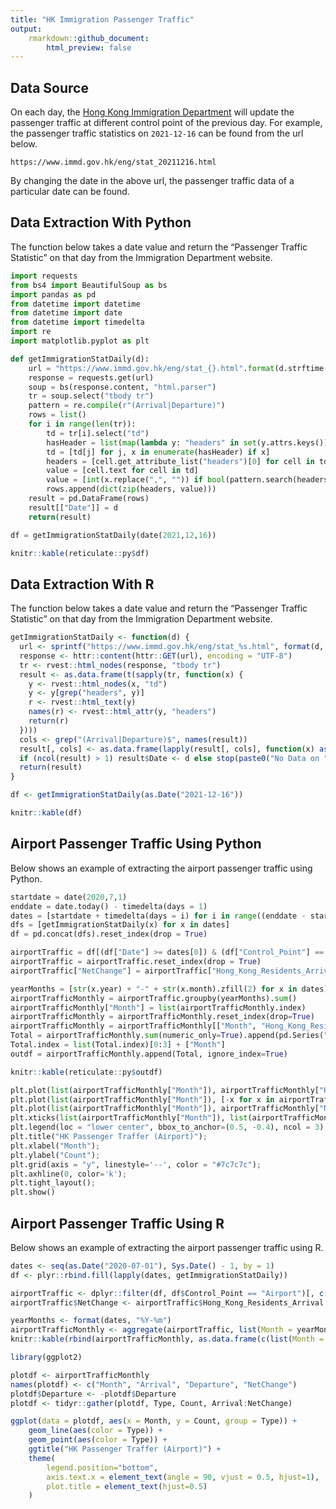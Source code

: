 ```yaml
---
title: "HK Immigration Passenger Traffic"
output: 
    rmarkdown::github_document:
        html_preview: false
---
```


## Data Source

On each day, the [Hong Kong Immigration Department](https://immd.gov.hk/eng/index.html) will update the passenger traffic at different control point of the previous day. For example, the passenger traffic statistics on `2021-12-16` can be found from the url below.

```
https://www.immd.gov.hk/eng/stat_20211216.html
```

By changing the date in the above url, the passenger traffic data of a particular date can be found.

## Data Extraction With Python

The function below takes a date value and return the "Passenger Traffic Statistic" on that day from the Immigration Department website. 

```python
import requests
from bs4 import BeautifulSoup as bs
import pandas as pd
from datetime import datetime
from datetime import date
from datetime import timedelta
import re
import matplotlib.pyplot as plt

def getImmigrationStatDaily(d):
    url = "https://www.immd.gov.hk/eng/stat_{}.html".format(d.strftime("%Y%m%d"))
    response = requests.get(url)
    soup = bs(response.content, "html.parser")
    tr = soup.select("tbody tr")
    pattern = re.compile(r"(Arrival|Departure)")
    rows = list()
    for i in range(len(tr)):
        td = tr[i].select("td")
        hasHeader = list(map(lambda y: "headers" in set(y.attrs.keys()), td))
        td = [td[j] for j, x in enumerate(hasHeader) if x]
        headers = [cell.get_attribute_list("headers")[0] for cell in td]
        value = [cell.text for cell in td]
        value = [int(x.replace(",", "")) if bool(pattern.search(headers[i])) else x for i, x in enumerate(value)]
        rows.append(dict(zip(headers, value)))
    result = pd.DataFrame(rows)
    result[["Date"]] = d
    return(result)

df = getImmigrationStatDaily(date(2021,12,16))
```

```r
knitr::kable(reticulate::py$df)
```


## Data Extraction With R 

The function below takes a date value and return the "Passenger Traffic Statistic" on that day from the Immigration Department website. 

```r
getImmigrationStatDaily <- function(d) {
  url <- sprintf("https://www.immd.gov.hk/eng/stat_%s.html", format(d, "%Y%m%d"))
  response <- httr::content(httr::GET(url), encoding = "UTF-8")
  tr <- rvest::html_nodes(response, "tbody tr")
  result <- as.data.frame(t(sapply(tr, function(x) {
    y <- rvest::html_nodes(x, "td")
    y <- y[grep("headers", y)]
    r <- rvest::html_text(y)
    names(r) <- rvest::html_attr(y, "headers")
    return(r)
  })))
  cols <- grep("(Arrival|Departure)$", names(result))
  result[, cols] <- as.data.frame(lapply(result[, cols], function(x) as.numeric(gsub("[^0-9]", "", x))))
  if (ncol(result) > 1)	result$Date <- d else stop(paste0("No Data on ", d))
  return(result)
}

df <- getImmigrationStatDaily(as.Date("2021-12-16"))
```

```r
knitr::kable(df)
```

## Airport Passenger Traffic Using Python

Below shows an example of extracting the airport passenger traffic using Python. 

```python
startdate = date(2020,7,1)
enddate = date.today() - timedelta(days = 1)
dates = [startdate + timedelta(days = i) for i in range((enddate - startdate).days + 1)]
dfs = [getImmigrationStatDaily(x) for x in dates]
df = pd.concat(dfs).reset_index(drop = True)
```

```python
airportTraffic = df[(df["Date"] >= dates[0]) & (df["Control_Point"] == "Airport")][["Hong_Kong_Residents_Arrival", "Hong_Kong_Residents_Departure"]]
airportTraffic = airportTraffic.reset_index(drop = True)
airportTraffic["NetChange"] = airportTraffic["Hong_Kong_Residents_Arrival"] - airportTraffic["Hong_Kong_Residents_Departure"]

yearMonths = [str(x.year) + "-" + str(x.month).zfill(2) for x in dates]
airportTrafficMonthly = airportTraffic.groupby(yearMonths).sum()
airportTrafficMonthly["Month"] = list(airportTrafficMonthly.index)
airportTrafficMonthly = airportTrafficMonthly.reset_index(drop=True)
airportTrafficMonthly = airportTrafficMonthly[["Month", "Hong_Kong_Residents_Arrival", "Hong_Kong_Residents_Departure", "NetChange"]]
Total = airportTrafficMonthly.sum(numeric_only=True).append(pd.Series("Total"))
Total.index = list(Total.index)[0:3] + ["Month"]
outdf = airportTrafficMonthly.append(Total, ignore_index=True)
```

```r
knitr::kable(reticulate::py$outdf)
```

```python
plt.plot(list(airportTrafficMonthly["Month"]), airportTrafficMonthly["Hong_Kong_Residents_Arrival"], label = "Arrival");
plt.plot(list(airportTrafficMonthly["Month"]), [-x for x in airportTrafficMonthly["Hong_Kong_Residents_Departure"]], label = "Departure");
plt.plot(list(airportTrafficMonthly["Month"]), airportTrafficMonthly["NetChange"], label = "Net Change");
plt.xticks(list(airportTrafficMonthly["Month"]), list(airportTrafficMonthly["Month"]), rotation='vertical');
plt.legend(loc = "lower center", bbox_to_anchor=(0.5, -0.4), ncol = 3);
plt.title("HK Passenger Traffer (Airport)");
plt.xlabel("Month");
plt.ylabel("Count");
plt.grid(axis = "y", linestyle='--', color = "#7c7c7c");
plt.axhline(0, color='k');
plt.tight_layout();
plt.show()
```

## Airport Passenger Traffic Using R

Below shows an example of extracting the airport passenger traffic using R. 

```r
dates <- seq(as.Date("2020-07-01"), Sys.Date() - 1, by = 1)
df <- plyr::rbind.fill(lapply(dates, getImmigrationStatDaily))
```

```r
airportTraffic <- dplyr::filter(df, df$Control_Point == "Airport")[, c("Hong_Kong_Residents_Arrival", "Hong_Kong_Residents_Departure")]
airportTraffic$NetChange <- airportTraffic$Hong_Kong_Residents_Arrival - airportTraffic$Hong_Kong_Residents_Departure

yearMonths <- format(dates, "%Y-%m")
airportTrafficMonthly <- aggregate(airportTraffic, list(Month = yearMonths), sum)
knitr::kable(rbind(airportTrafficMonthly, as.data.frame(c(list(Month = "Total"), colSums(airportTrafficMonthly[, -1])))))
```

```r
library(ggplot2)

plotdf <- airportTrafficMonthly
names(plotdf) <- c("Month", "Arrival", "Departure", "NetChange")
plotdf$Departure <- -plotdf$Departure
plotdf <- tidyr::gather(plotdf, Type, Count, Arrival:NetChange)

ggplot(data = plotdf, aes(x = Month, y = Count, group = Type)) + 
    geom_line(aes(color = Type)) + 
    geom_point(aes(color = Type)) + 
    ggtitle("HK Passenger Traffer (Airport)") + 
    theme(
        legend.position="bottom",
        axis.text.x = element_text(angle = 90, vjust = 0.5, hjust=1),
        plot.title = element_text(hjust=0.5)
    )
```

